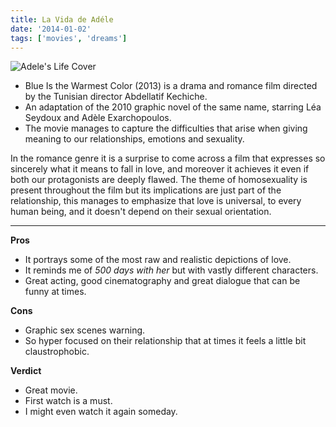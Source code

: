 ```yaml
---
title: La Vida de Adéle
date: '2014-01-02'
tags: ['movies', 'dreams']
---
```


![Adele's Life Cover](/static/images/movies/vidadeadele.png)

* Blue Is the Warmest Color (2013) is a drama and romance film directed by the Tunisian director Abdellatif Kechiche.
* An adaptation of the 2010 graphic novel of the same name, starring Léa Seydoux and Adèle Exarchopoulos.
* The movie manages to capture the difficulties that arise when giving meaning to our relationships, emotions and sexuality.

In the romance genre it is a surprise to come across a film that expresses so sincerely what it means to fall in love, and moreover it achieves it even if both our protagonists are deeply flawed. The theme of homosexuality is present throughout the film but its implications are just part of the relationship, this manages to emphasize that love is universal, to every human being, and it doesn't depend on their sexual orientation.

***

**Pros**

* It portrays some of the most raw and realistic depictions of love.
* It reminds me of *500 days with her* but with vastly different characters.
* Great acting, good cinematography and great dialogue that can be funny at times.

**Cons**

* Graphic sex scenes warning.
* So hyper focused on their relationship that at times it feels a little bit claustrophobic.

**Verdict**

* Great movie. 
* First watch is a must. 
* I might even watch it again someday.